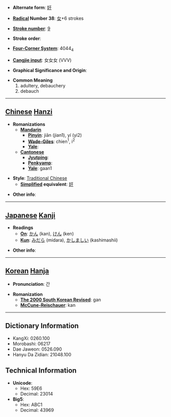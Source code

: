 * '''Alternate form''': [[奸]]

* '''[[Wiktionary:Chinese radical index| Radical]] Number 38''': [[Wiktionary:Chinese radical index 女|女]]+6 strokes

* '''[[Wiktionary:Chinese total strokes index|Stroke number]]''': [[Wiktionary:Chinese total strokes index 9|9]]

* '''Stroke order''': 

* '''[[Wiktionary:Chinese four corner index|Four-Corner System]]''': 4044<sub>4</sub>

* '''[[Wiktionary:Chinese Cangjie index|Cangjie input]]''': 女女女 (VVV)

* '''Graphical Significance and Origin''': 

* '''Common Meaning'''
*#adultery, debauchery
*# debauch


----

== [[Chinese]] [[Hanzi]] ==

* '''Romanizations'''
** '''[[Mandarin]]'''
*** '''[[Pinyin]]''': jiān (jian1), yí (yi2)
*** '''[[Wade-Giles]]''': chien<sup>1</sup>, i<sup>2</sup>
*** '''[[Yale]]''': 
** '''[[Cantonese]]'''
*** '''[[Jyutping]]''':
*** '''[[Penkyamp]]''': 
*** '''[[Yale]]''': gaan1

* '''Style''': [[Traditional Chinese]] 
** '''[[Simplified Chinese|Simplified]] equivalent''': [[奸]]

* '''Other info''': 

----

== [[Japanese]] [[Kanji]] ==

* '''Readings'''
** '''[[On]]''': [[かん]] (kan), [[けん]] (ken)
** '''[[Kun]]''': [[みだら]] (midara), [[かしましい]] (kashimashii)

* '''Other info''':  

----

== [[Korean]] [[Hanja]] ==

* '''Pronunciation''': 간

* '''Romanization'''
** '''[[The 2000 South Korean Revised Romanization|The 2000 South Korean Revised]]''': gan
** '''[[McCune-Reischauer]]''': kan

----

== Dictionary Information ==

* KangXi: 0260.100
* Morobashi: 06217
* Dae Jaweon: 0526.090
* Hanyu Da Zidian: 21048.100

== Technical Information ==

* '''Unicode''':
** Hex: 59E6
** Decimal: 23014
* '''Big5''':
** Hex: ABC1
** Decimal: 43969